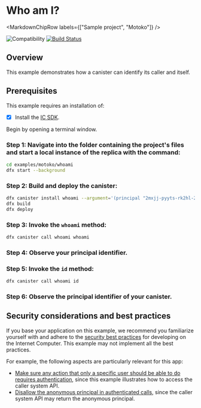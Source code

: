 
# Who am I?

<MarkdownChipRow labels={["Sample project", "Motoko"]} />

![Compatibility](https://img.shields.io/badge/compatibility-0.6.25-blue)
[![Build Status](https://github.com/dfinity/examples/workflows/motoko-whoami-example/badge.svg)](https://github.com/dfinity/examples/actions?query=workflow%3Amotoko-whoami-example)

## Overview

This example demonstrates how a canister can identify its caller and itself.

## Prerequisites

This example requires an installation of:

- [x] Install the [IC SDK](https://internetcomputer.org/docs/current/developer-docs/setup/install/index.mdx).

Begin by opening a terminal window.

### Step 1: Navigate into the folder containing the project's files and start a local instance of the replica with the command:

```bash
cd examples/motoko/whoami
dfx start --background
```

### Step 2: Build and deploy the canister:

```bash
dfx canister install whoami --argument='(principal "2mxjj-pyyts-rk2hl-2xyka-avylz-dfama-pqui5-pwrhx-wtq2x-xl5lj-qqe")'
dfx build
dfx deploy
```

### Step 3: Invoke the `whoami` method:

```bash
dfx canister call whoami whoami
```

### Step 4: Observe your principal identifier.

### Step 5: Invoke the `id` method:

```bash
dfx canister call whoami id
```

### Step 6: Observe the principal identifier of your canister.


## Security considerations and best practices

If you base your application on this example, we recommend you familiarize yourself with and adhere to the [security best practices](https://internetcomputer.org/docs/current/references/security/) for developing on the Internet Computer. This example may not implement all the best practices.

For example, the following aspects are particularly relevant for this app:
* [Make sure any action that only a specific user should be able to do requires authentication](https://internetcomputer.org/docs/current/references/security/rust-canister-development-security-best-practices#make-sure-any-action-that-only-a-specific-user-should-be-able-to-do-requires-authentication), since this example illustrates how to access the caller system API. 
* [Disallow the anonymous principal in authenticated calls](https://internetcomputer.org/docs/current/references/security/rust-canister-development-security-best-practices#disallow-the-anonymous-principal-in-authenticated-calls), since the caller system API may return the anonymous principal.
